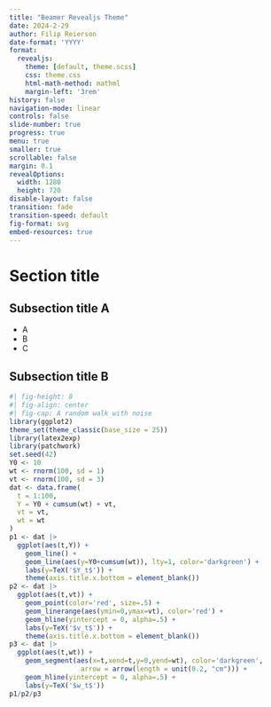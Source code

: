 ```yaml
---
title: "Beamer Revealjs Theme"
date: 2024-2-29
author: Filip Reierson
date-format: 'YYYY'
format: 
  revealjs:
    theme: [default, theme.scss]
    css: theme.css
    html-math-method: mathml
    margin-left: '3rem'
history: false
navigation-mode: linear
controls: false
slide-number: true
progress: true
menu: true
smaller: true
scrollable: false
margin: 0.1
revealOptions:
  width: 1280
  height: 720
disable-layout: false
transition: fade
transition-speed: default
fig-format: svg
embed-resources: true
---
```


# Section title

## Subsection title A

-   A
-   B
-   C

## Subsection title B

```r
#| fig-height: 8
#| fig-align: center
#| fig-cap: A random walk with noise
library(ggplot2)
theme_set(theme_classic(base_size = 25))
library(latex2exp)
library(patchwork)
set.seed(42)
Y0 <- 10
wt <- rnorm(100, sd = 1)
vt <- rnorm(100, sd = 3)
dat <- data.frame(
  t = 1:100,
  Y = Y0 + cumsum(wt) + vt,
  vt = vt,
  wt = wt
)
p1 <- dat |>
  ggplot(aes(t,Y)) +
    geom_line() +
    geom_line(aes(y=Y0+cumsum(wt)), lty=1, color='darkgreen') +
    labs(y=TeX('$Y_t$')) +
    theme(axis.title.x.bottom = element_blank())
p2 <- dat |>
  ggplot(aes(t,vt)) +
    geom_point(color='red', size=.5) +
    geom_linerange(aes(ymin=0,ymax=vt), color='red') +
    geom_hline(yintercept = 0, alpha=.5) +
    labs(y=TeX('$v_t$')) +
    theme(axis.title.x.bottom = element_blank())
p3 <- dat |>
  ggplot(aes(t,wt)) +
    geom_segment(aes(x=t,xend=t,y=0,yend=wt), color='darkgreen',
                  arrow = arrow(length = unit(0.2, "cm"))) +
    geom_hline(yintercept = 0, alpha=.5) +
    labs(y=TeX('$w_t$'))
p1/p2/p3
```







